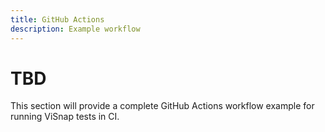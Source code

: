 ```yaml
---
title: GitHub Actions
description: Example workflow
---
```


# TBD

This section will provide a complete GitHub Actions workflow example for running ViSnap tests in CI.
